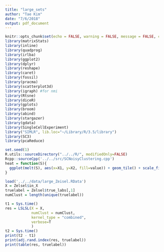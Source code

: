 ```yaml
---
title: "large_sets"
author: "Tae Kim"
date: "7/6/2018"
output: pdf_document
---
```


```r
knitr::opts_chunk$set(echo = FALSE, warning = FALSE, message = FALSE, comment = NA)
library(matrixStats)
library(inline)
library(quadprog)
library(irlba)
library(ggplot2)
library(dplyr)
library(reshape)
library(caret)
library(fossil)
library(pracma)
library(scatterplot3d)
library(igraph) #for nmi
library(Rtsne)
library(diceR)
library(gplots)
library(broom)
library(abind)
library(stargazer)
library(gdata)
library(SingleCellExperiment)
library("SIMLR", lib.loc="~/Library/R/3.5/library")
library(SC3)
library(pcaReduce)

set.seed(1)
R.utils::sourceDirectory("../../R/", modifiedOnly=FALSE)
Rcpp::sourceCpp('../../src/SCNoisyClustering.cpp')
heat = function(S){
  ggplot(melt(S), aes(x=X1, y=X2, fill=value)) + geom_tile() + scale_fill_gradient()
}
```

```r
load('../../data/large_Zeisel.RData')
X = Zelsel$in_X
truelabel = Zelsel$true_labs[,1]
numClust = length(unique(truelabel))
```

```r
t1 = Sys.time()
res = LSLSL(X = X, 
            numClust = numClust,
            kernel_type = "combined",
            verbose=T
            )
t2 = Sys.time()
print(t2 - t1)
print(adj.rand.index(res, truelabel))
print(table(res, truelabel))
```









